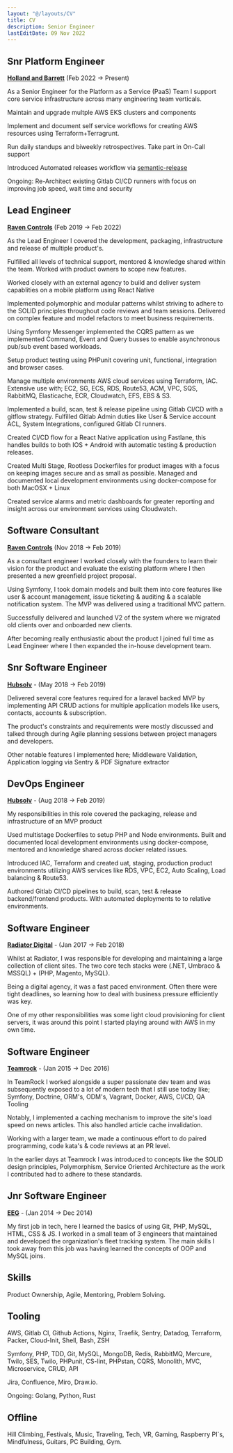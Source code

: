 ```yaml
---
layout: "@/layouts/CV"
title: CV
description: Senior Engineer
lastEditDate: 09 Nov 2022
---
```


## Snr Platform Engineer
**[Holland and Barrett](https://www.hollandandbarrett.com/)** (Feb 2022 -> Present)

As a Senior Engineer for the Platform as a Service (PaaS) Team I support core service infrastructure across many engineering team verticals.

Maintain and upgrade multple AWS EKS clusters and components

Implement and document self service workflows for creating AWS resources using Terraform+Terragrunt.

Run daily standups and biweekly retrospectives. Take part in On-Call support

Introduced Automated releases workflow via [semantic-release](https://github.com/semantic-release/semantic-release)

Ongoing: Re-Architect existing Gitlab CI/CD runners with focus on improving job speed, wait time and security

## Lead Engineer
**[Raven Controls](https://ravencontrols.com/)** (Feb 2019 -> Feb 2022)

As the Lead Engineer I covered the development, packaging, infrastructure and release of multiple product's.

Fulfilled all levels of technical support, mentored & knowledge shared within the team. Worked with product owners to scope new features.

Worked closely with an external agency to build and deliver system capablities on a mobile platform using React Native

Implemented polymorphic and modular patterns whilst striving to adhere to the SOLID principles throughout code reviews and team sessions. Delivered on complex feature and model refactors to meet business requirements.

Using Symfony Messenger implemented the CQRS pattern as we implemented Command, Event and Query busses to enable asynchronous pub/sub event based workloads.

Setup product testing using PHPunit covering unit, functional, integration and browser cases.

Manage multiple environments AWS cloud services using Terraform, IAC. Extensive use with; EC2, SG, ECS, RDS, Route53, ACM, VPC, SQS, RabbitMQ, Elasticache, ECR, Cloudwatch, EFS, EBS & S3.

Implemented a build, scan, test & release pipeline using Gitlab CI/CD with a gitflow strategy. Fulfilled Gitlab Admin duties like User & Service account ACL, System Integrations, configured Gitlab CI runners.

Created CI/CD flow for a React Native application using Fastlane, this handles builds to both IOS + Android with automatic testing & production releases.

Created Multi Stage, Rootless Dockerfiles for product images with a focus on keeping images secure and as small as possible. Managed and documented local development environments using docker-compose for both MacOSX + Linux

Created service alarms and metric dashboards for greater reporting and insight across our environment services using Cloudwatch.

## Software Consultant
**[Raven Controls](https://ravencontrols.com/)** (Nov 2018 -> Feb 2019)

As a consultant engineer I worked closely with the founders to learn their vision for the product and evaluate the existing platform where I then presented a new greenfield project proposal.

Using Symfony, I took domain models and built them into core features like user & account management, issue ticketing & auditing & a scalable notification system. The MVP was delivered using a traditional MVC pattern.

Successfully delivered and launched V2 of the system where we migrated old clients over and onboarded new clients. 

After becoming really enthusiastic about the product I joined full time as Lead Engineer where I then expanded the in-house development team.


## Snr Software Engineer
**[Hubsolv](https://hubsolv.com)** - (May 2018 -> Feb 2019)

Delivered several core features required for a laravel backed MVP by implementing API CRUD actions for multiple application models like users, contacts, accounts & subscription.

The product's constraints and requirements were mostly discussed and talked through during Agile planning sessions between project managers and developers.

Other notable features I implemented here; Middleware Validation, Application logging via Sentry & PDF Signature extractor

## DevOps Engineer
**[Hubsolv](https://hubsolv.com)** - (Aug 2018 -> Feb 2019)

My responsibilities in this role covered the packaging, release and infrastructure of an MVP product

Used multistage Dockerfiles to setup PHP and Node environments. Built and documented local development environments using docker-compose, mentored and knowledge shared across docker related issues.

Introduced IAC, Terraform and created uat, staging, production product environments utilizing AWS services like RDS, VPC, EC2, Auto Scaling, Load balancing & Route53.

Authored Gitlab CI/CD pipelines to build, scan, test & release backend/frontend products. With automated deployments to to relative environments.

## Software Engineer
**[Radiator Digital](https://www.radiatordigital.com/)** - (Jan 2017 -> Feb 2018)

Whilst at Radiator, I was responsible for developing and maintaining a large collection of client sites. The two core tech stacks were (.NET, Umbraco & MSSQL) + (PHP, Magento, MySQL).

Being a digital agency, it was a fast paced environment. Often there were tight deadlines, so learning how to deal with business pressure efficiently was key.

One of my other responsibilities was some light cloud provisioning for client servers, it was around this point I started playing around with AWS in my own time.

## Software Engineer
**[Teamrock](http://teamrock.com)** - (Jan 2015 -> Dec 2016)

In TeamRock I worked alongside a super passionate dev team and was subsequently exposed to a lot of modern tech that I still use today like; Symfony, Doctrine, ORM's, ODM's, Vagrant, Docker, AWS, CI/CD, QA Tooling

Notably, I implemented a caching mechanism to improve the site's load speed on news articles. This also handled article cache invalidation.

Working with a larger team, we made a continuous effort to do paired programming, code kata's & code reviews at an PR level.

In the earlier days at Teamrock I was introduced to concepts like the SOLID design principles, Polymorphism, Service Oriented Architecture as the work I contributed had to adhere to these standards.

## Jnr Software Engineer
**[EEG](http://eeg.uk.com)** - (Jan 2014 -> Dec 2014)

My first job in tech, here I learned the basics of using Git, PHP, MySQL, HTML, CSS & JS. I worked in a small team of 3 engineers that maintained and developed the organization's fleet tracking system. The main skills I took away from this job was having learned the concepts of OOP and MySQL joins.

## Skills

Product Ownership, Agile, Mentoring, Problem Solving.


## Tooling

AWS, Gitlab CI, Github Actions, Nginx, Traefik, Sentry, Datadog, Terraform, Packer, Cloud-Init, Shell, Bash, ZSH

Symfony, PHP, TDD, Git, MySQL, MongoDB, Redis, RabbitMQ, Mercure, Twilo, SES, Twilo, PHPunit, CS-lint, PHPstan, CQRS, Monolith, MVC, Microservice, CRUD, API

Jira, Confluence, Miro, Draw.io.

Ongoing: Golang, Python, Rust

## Offline

Hill Climbing, Festivals, Music, Traveling, Tech, VR, Gaming, Raspberry PI`s, Mindfulness, Guitars, PC Building, Gym.
